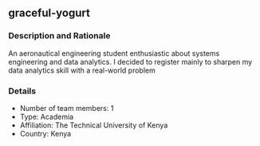 ## graceful-yogurt

### Description and Rationale
An aeronautical engineering student enthusiastic about systems engineering and data analytics. I decided to register mainly to sharpen my data analytics skill with a real-world problem

### Details

* Number of team members: 1
* Type: Academia
* Affiliation: The Technical University of Kenya
* Country: Kenya

